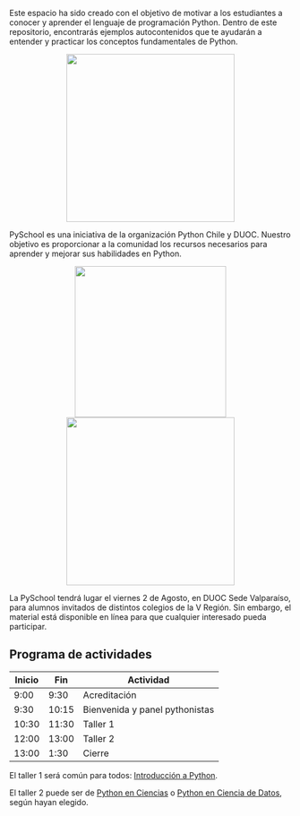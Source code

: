 Este espacio ha sido creado con el objetivo de motivar a los estudiantes a conocer y aprender el lenguaje de programación Python. Dentro de este repositorio, encontrarás ejemplos autocontenidos que te ayudarán a entender y practicar los conceptos fundamentales de Python.

<center>
<img src="./images/cover.png" width="300">
</center>

PySchool es una iniciativa de la organización Python Chile y DUOC. Nuestro objetivo es proporcionar a la comunidad los recursos necesarios para aprender y mejorar sus habilidades en Python.

<center>
<img src="./images/pythonchile.png" width="270">
<img src="./images/DUOC_1.png" width="300">
</center>

La PySchool tendrá lugar el viernes 2 de Agosto, en DUOC Sede Valparaíso, para alumnos invitados de distintos colegios de la V Región. Sin embargo, el material está disponible en línea para que cualquier interesado pueda participar.

## Programa de actividades

| Inicio | Fin  | Actividad                |
|--------|------|--------------------------|
| 9:00   | 9:30 | Acreditación             |
| 9:30   | 10:15| Bienvenida y panel pythonistas |
| 10:30  | 11:30| Taller 1                 |
| 12:00  | 13:00| Taller 2                 |
| 13:00  | 1:30 | Cierre                   |

El taller 1 será común para todos: [Introducción a Python](./talleres/taller_1.html).

El taller 2 puede ser de [Python en Ciencias](./talleres/taller_2.html) o [Python en Ciencia de Datos](./talleres/taller_3.qmd.html), según hayan elegido.    
